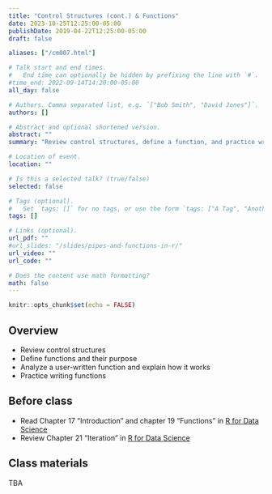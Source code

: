 ```yaml
---
title: "Control Structures (cont.) & Functions"
date: 2023-10-25T12:25:00-05:00
publishDate: 2019-04-22T12:25:00-05:00
draft: false

aliases: ["/cm007.html"]

# Talk start and end times.
#   End time can optionally be hidden by prefixing the line with `#`.
#time_end: 2022-09-14T14:20:00-05:00
all_day: false

# Authors. Comma separated list, e.g. `["Bob Smith", "David Jones"]`.
authors: []

# Abstract and optional shortened version.
abstract: ""
summary: "Review control structures, define a function, and practice writing functions."

# Location of event.
location: ""

# Is this a selected talk? (true/false)
selected: false

# Tags (optional).
#   Set `tags: []` for no tags, or use the form `tags: ["A Tag", "Another Tag"]` for one or more tags.
tags: []

# Links (optional).
url_pdf: ""
#url_slides: "/slides/pipes-and-functions-in-r/"
url_video: ""
url_code: ""

# Does the content use math formatting?
math: false
---
```


```r
knitr::opts_chunk$set(echo = FALSE)
```

## Overview

* Review control structures 
* Define functions and their purpose
* Analyze a user-written function and explain how it works
* Practice writing functions

## Before class

* Read Chapter 17 "Introduction" and chapter 19 "Functions" in [R for Data Science](http://r4ds.had.co.nz/)
* Review Chapter 21 "Iteration” in [R for Data Science](https://r4ds.had.co.nz/iteration.html) 

<!--
See "Data transformation" lecture for further references
-->

## Class materials

TBA

<!--
* Run the code below in your console to download today’s in-class exercises: `usethis::use_course("css-materials/functions")`
-->


<!--
* [Pipes in R](/notes/pipes/)
* [Functions in R](/notes/functions/)

## What you need to do after class

* Homework assignments
* Review today’s lecture materials, and prepare for next class
-->